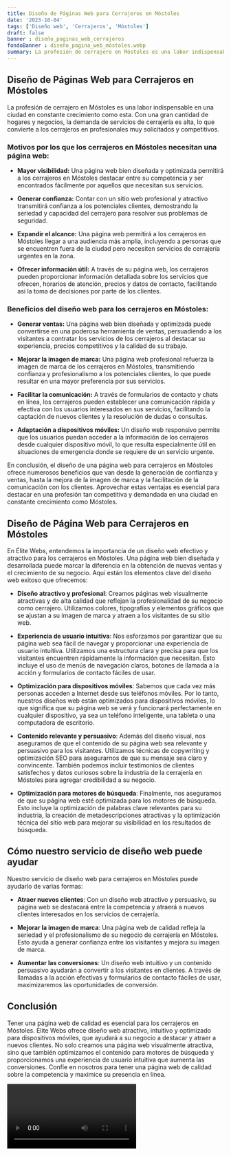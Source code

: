 ```yaml
---
title: Diseño de Páginas Web para Cerrajeros en Móstoles
date: '2023-10-04'
tags: ['Diseño web', 'Cerrajeros', 'Móstoles']
draft: false
banner : diseño_paginas_web_cerrajeros
fondoBanner : diseño_pagina_web_móstoles.webp
summary: La profesión de cerrajero en Móstoles es una labor indispensable en una ciudad en constante crecimiento como esta. Con una gran cantidad de hogares y negocios, la demanda de servicios de cerrajería es alta, lo que convierte a los cerrajeros en profesionales muy solicitados y competitivos.
---
```


## Diseño de Páginas Web para Cerrajeros en Móstoles

La profesión de cerrajero en Móstoles es una labor indispensable en una ciudad en constante crecimiento como esta. Con una gran cantidad de hogares y negocios, la demanda de servicios de cerrajería es alta, lo que convierte a los cerrajeros en profesionales muy solicitados y competitivos.

### Motivos por los que los cerrajeros en Móstoles necesitan una página web:

- **Mayor visibilidad:** Una página web bien diseñada y optimizada permitirá a los cerrajeros en Móstoles destacar entre su competencia y ser encontrados fácilmente por aquellos que necesitan sus servicios.

- **Generar confianza:** Contar con un sitio web profesional y atractivo transmitirá confianza a los potenciales clientes, demostrando la seriedad y capacidad del cerrajero para resolver sus problemas de seguridad.

- **Expandir el alcance:** Una página web permitirá a los cerrajeros en Móstoles llegar a una audiencia más amplia, incluyendo a personas que se encuentren fuera de la ciudad pero necesiten servicios de cerrajería urgentes en la zona.

- **Ofrecer información útil:** A través de su página web, los cerrajeros pueden proporcionar información detallada sobre los servicios que ofrecen, horarios de atención, precios y datos de contacto, facilitando así la toma de decisiones por parte de los clientes.

### Beneficios del diseño web para los cerrajeros en Móstoles:

- **Generar ventas:** Una página web bien diseñada y optimizada puede convertirse en una poderosa herramienta de ventas, persuadiendo a los visitantes a contratar los servicios de los cerrajeros al destacar su experiencia, precios competitivos y la calidad de su trabajo.

- **Mejorar la imagen de marca:** Una página web profesional refuerza la imagen de marca de los cerrajeros en Móstoles, transmitiendo confianza y profesionalismo a los potenciales clientes, lo que puede resultar en una mayor preferencia por sus servicios.

- **Facilitar la comunicación:** A través de formularios de contacto y chats en línea, los cerrajeros pueden establecer una comunicación rápida y efectiva con los usuarios interesados en sus servicios, facilitando la captación de nuevos clientes y la resolución de dudas o consultas.

- **Adaptación a dispositivos móviles:** Un diseño web responsivo permite que los usuarios puedan acceder a la información de los cerrajeros desde cualquier dispositivo móvil, lo que resulta especialmente útil en situaciones de emergencia donde se requiere de un servicio urgente.

En conclusión, el diseño de una página web para cerrajeros en Móstoles ofrece numerosos beneficios que van desde la generación de confianza y ventas, hasta la mejora de la imagen de marca y la facilitación de la comunicación con los clientes. Aprovechar estas ventajas es esencial para destacar en una profesión tan competitiva y demandada en una ciudad en constante crecimiento como Móstoles.

<GifSeo />

<Cta />

## Diseño de Página Web para Cerrajeros en Móstoles

En Élite Webs, entendemos la importancia de un diseño web efectivo y atractivo para los cerrajeros en Móstoles. Una página web bien diseñada y desarrollada puede marcar la diferencia en la obtención de nuevas ventas y el crecimiento de su negocio. Aquí están los elementos clave del diseño web exitoso que ofrecemos:

- **Diseño atractivo y profesional**: Creamos páginas web visualmente atractivas y de alta calidad que reflejan la profesionalidad de su negocio como cerrajero. Utilizamos colores, tipografías y elementos gráficos que se ajustan a su imagen de marca y atraen a los visitantes de su sitio web.

- **Experiencia de usuario intuitiva**: Nos esforzamos por garantizar que su página web sea fácil de navegar y proporcionar una experiencia de usuario intuitiva. Utilizamos una estructura clara y precisa para que los visitantes encuentren rápidamente la información que necesitan. Esto incluye el uso de menús de navegación claros, botones de llamada a la acción y formularios de contacto fáciles de usar.

- **Optimización para dispositivos móviles**: Sabemos que cada vez más personas acceden a Internet desde sus teléfonos móviles. Por lo tanto, nuestros diseños web están optimizados para dispositivos móviles, lo que significa que su página web se verá y funcionará perfectamente en cualquier dispositivo, ya sea un teléfono inteligente, una tableta o una computadora de escritorio.

- **Contenido relevante y persuasivo**: Además del diseño visual, nos aseguramos de que el contenido de su página web sea relevante y persuasivo para los visitantes. Utilizamos técnicas de copywriting y optimización SEO para asegurarnos de que su mensaje sea claro y convincente. También podemos incluir testimonios de clientes satisfechos y datos curiosos sobre la industria de la cerrajería en Móstoles para agregar credibilidad a su negocio.

- **Optimización para motores de búsqueda**: Finalmente, nos aseguramos de que su página web esté optimizada para los motores de búsqueda. Esto incluye la optimización de palabras clave relevantes para su industria, la creación de metadescripciones atractivas y la optimización técnica del sitio web para mejorar su visibilidad en los resultados de búsqueda.

## Cómo nuestro servicio de diseño web puede ayudar

Nuestro servicio de diseño web para cerrajeros en Móstoles puede ayudarlo de varias formas:

- **Atraer nuevos clientes**: Con un diseño web atractivo y persuasivo, su página web se destacará entre la competencia y atraerá a nuevos clientes interesados en los servicios de cerrajería.

- **Mejorar la imagen de marca**: Una página web de calidad refleja la seriedad y el profesionalismo de su negocio de cerrajería en Móstoles. Esto ayuda a generar confianza entre los visitantes y mejora su imagen de marca.

- **Aumentar las conversiones**: Un diseño web intuitivo y un contenido persuasivo ayudarán a convertir a los visitantes en clientes. A través de llamadas a la acción efectivas y formularios de contacto fáciles de usar, maximizaremos las oportunidades de conversión.

## Conclusión

Tener una página web de calidad es esencial para los cerrajeros en Móstoles. Élite Webs ofrece diseño web atractivo, intuitivo y optimizado para dispositivos móviles, que ayudará a su negocio a destacar y atraer a nuevos clientes. No solo creamos una página web visualmente atractiva, sino que también optimizamos el contenido para motores de búsqueda y proporcionamos una experiencia de usuario intuitiva que aumenta las conversiones. Confíe en nosotros para tener una página web de calidad sobre la competencia y maximice su presencia en línea.

<Video />

<CtaBot job='Cerrajeros' city='Móstoles'/>

<Gmaps query='Móstoles+españa+maps' />